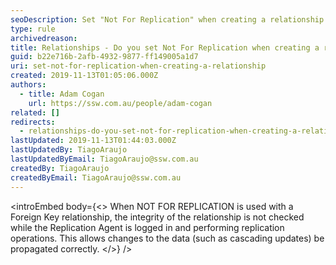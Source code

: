 ```yaml
---
seoDescription: Set "Not For Replication" when creating a relationship to ensure data integrity during replication operations.
type: rule
archivedreason:
title: Relationships - Do you set Not For Replication when creating a relationship?
guid: b22e716b-2afb-4932-9877-ff149005a1d7
uri: set-not-for-replication-when-creating-a-relationship
created: 2019-11-13T01:05:06.000Z
authors:
  - title: Adam Cogan
    url: https://ssw.com.au/people/adam-cogan
related: []
redirects:
  - relationships-do-you-set-not-for-replication-when-creating-a-relationship
lastUpdated: 2019-11-13T01:44:03.000Z
lastUpdatedBy: TiagoAraujo
lastUpdatedByEmail: TiagoAraujo@ssw.com.au
createdBy: TiagoAraujo
createdByEmail: TiagoAraujo@ssw.com.au
---
```


<introEmbed
  body={<>
When NOT FOR REPLICATION is used with a Foreign Key relationship, the integrity of the relationship is not checked while the Replication Agent is logged in and performing replication operations. This allows changes to the data (such as cascading updates) be propagated correctly.
  </>}
/>
